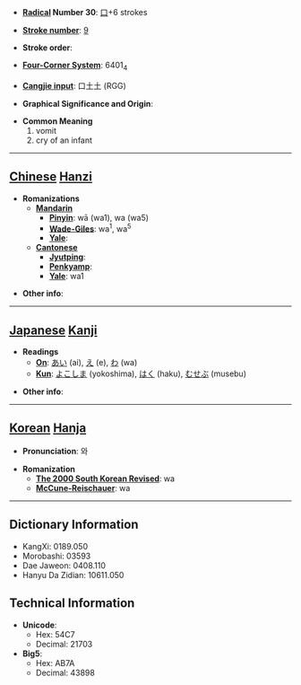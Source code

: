 * '''[[Wiktionary:Chinese radical index| Radical]] Number 30''': [[Wiktionary:Chinese radical index 口|口]]+6 strokes

* '''[[Wiktionary:Chinese total strokes index|Stroke number]]''': [[Wiktionary:Chinese total strokes index 9|9]]

* '''Stroke order''': 

* '''[[Wiktionary:Chinese four corner index|Four-Corner System]]''': 6401<sub>4</sub>

* '''[[Wiktionary:Chinese Cangjie index|Cangjie input]]''': 口土土 (RGG)

* '''Graphical Significance and Origin''': 

* '''Common Meaning'''
*#vomit
*# cry of an infant


----

== [[Chinese]] [[Hanzi]] ==

* '''Romanizations'''
** '''[[Mandarin]]'''
*** '''[[Pinyin]]''': wā (wa1), wa (wa5)
*** '''[[Wade-Giles]]''': wa<sup>1</sup>, wa<sup>5</sup>
*** '''[[Yale]]''': 
** '''[[Cantonese]]'''
*** '''[[Jyutping]]''':
*** '''[[Penkyamp]]''': 
*** '''[[Yale]]''': wa1

* '''Other info''': 

----

== [[Japanese]] [[Kanji]] ==

* '''Readings'''
** '''[[On]]''': [[あい]] (ai), [[え]] (e), [[わ]] (wa)
** '''[[Kun]]''': [[よこしま]] (yokoshima), [[はく]] (haku), [[むせぶ]] (musebu)

* '''Other info''':  

----

== [[Korean]] [[Hanja]] ==

* '''Pronunciation''': 와

* '''Romanization'''
** '''[[The 2000 South Korean Revised Romanization|The 2000 South Korean Revised]]''': wa
** '''[[McCune-Reischauer]]''': wa

----

== Dictionary Information ==

* KangXi: 0189.050
* Morobashi: 03593
* Dae Jaweon: 0408.110
* Hanyu Da Zidian: 10611.050

== Technical Information ==

* '''Unicode''':
** Hex: 54C7
** Decimal: 21703
* '''Big5''':
** Hex: AB7A
** Decimal: 43898